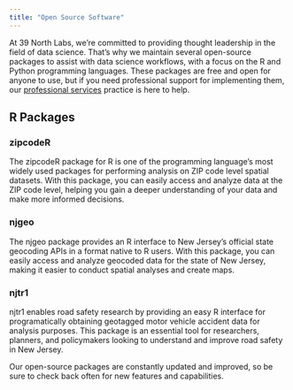 ```yaml
---
title: "Open Source Software"
---
```


At 39 North Labs, we're committed to providing thought leadership in the field of data science. That's why we maintain several open-source packages to assist with data science workflows, with a focus on the R and Python programming languages. These packages are free and open for anyone to use, but if you need professional support for implementing them, our [professional services](/services.qmd) practice is here to help.

## R Packages

### zipcodeR
The zipcodeR package for R is one of the programming language's most widely used packages for performing analysis on ZIP code level spatial datasets. With this package, you can easily access and analyze data at the ZIP code level, helping you gain a deeper understanding of your data and make more informed decisions.

### njgeo
The njgeo package provides an R interface to New Jersey's official state geocoding APIs in a format native to R users. With this package, you can easily access and analyze geocoded data for the state of New Jersey, making it easier to conduct spatial analyses and create maps.

### njtr1
njtr1 enables road safety research by providing an easy R interface for programatically obtaining geotagged motor vehicle accident data for analysis purposes. This package is an essential tool for researchers, planners, and policymakers looking to understand and improve road safety in New Jersey.

Our open-source packages are constantly updated and improved, so be sure to check back often for new features and capabilities.

